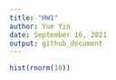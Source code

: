 ```yaml
---
title: "HW1"
author: Yue Yin
date: September 16, 2021
output: github_document
---
```


```r
hist(rnorm(10))
```
